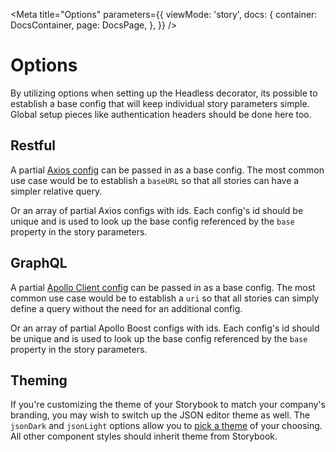 
<Meta
    title="Options"
    parameters={{
        viewMode: 'story',
        docs: {
            container: DocsContainer,
            page: DocsPage,
        },
    }}
/>

# Options

By utilizing options when setting up the Headless decorator, its possible to establish a base config that will keep individual story parameters simple. Global setup pieces like authentication headers should be done here too.

## Restful

A partial [Axios config](https://github.com/axios/axios#request-config) can be passed in as a base config. The most common use case would be to establish a `baseURL` so that all stories can have a simpler relative query.

Or an array of partial Axios configs with ids. Each config's id should be unique and is used to look up the base config referenced by the `base` property in the story parameters.

## GraphQL

A partial [Apollo Client config](https://www.apollographql.com/docs/react/api/core/ApolloClient/#required-fields) can be passed in as a base config. The most common use case would be to establish a `uri` so that all stories can simply define a query without the need for an additional config.

Or an array of partial Apollo Boost configs with ids. Each config's id should be unique and is used to look up the base config referenced by the `base` property in the story parameters.

## Theming

If you're customizing the theme of your Storybook to match your company's branding, you may wish to switch up the JSON editor theme as well. The `jsonDark` and `jsonLight` options allow you to [pick a theme](https://github.com/mac-s-g/react-json-view#customizing-style) of your choosing. All other component styles should inherit theme from Storybook.
